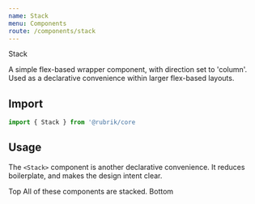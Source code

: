 ```yaml
---
name: Stack
menu: Components
route: /components/stack
---
```



<head>Stack</head>

<lede>A simple flex-based wrapper component, with direction set to 'column'. Used as a declarative convenience within larger flex-based layouts.</lede>  

## Import

```javascript
import { Stack } from '@rubrik/core
```

## Usage

The `<Stack>` component is another declarative convenience. It reduces boilerplate, and makes the design intent clear.

<Playground>
    <Stack height="400px" bg={'gray.2'}>
      <Text variant="primer" color={'white.0'} p={4}>
        Top
      </Text>
      <Stretch
        bg={'brand.primary'}
        p={4}
        display="flex"
        alignItems="center"
        justifyContent="center"
      >
        <Text color={'white.0'} variant="paragon">
          All of these components are stacked.
        </Text>
      </Stretch>
      <Text variant="primer" color={'white.0'} p={4}>
        Bottom
      </Text>
    </Stack>
</Playground>